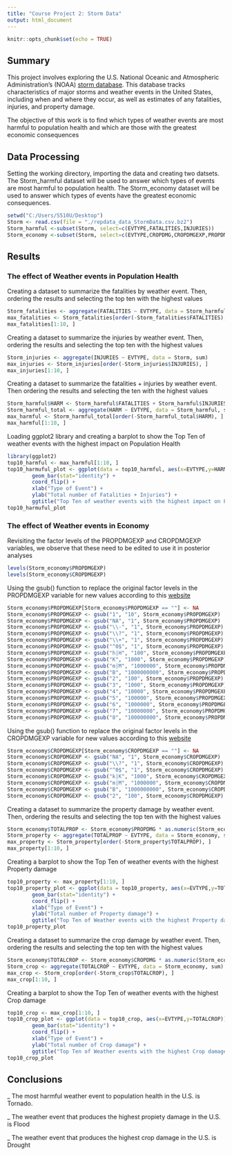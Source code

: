 ---
title: "Course Project 2: Storm Data"
output: html_document
---

```{r setup, include=FALSE}
knitr::opts_chunk$set(echo = TRUE)
```

## Summary

This project involves exploring the U.S. National Oceanic and Atmospheric Administration's (NOAA) [storm database](https://d396qusza40orc.cloudfront.net/repdata%2Fdata%2FStormData.csv.bz2). This database tracks characteristics of major storms and weather events in the United States, including when and where they occur, as well as estimates of any fatalities, injuries, and property damage.

The objective of this work is to find which types of weather events are most harmful to population health and which are those with the greatest economic consequences

## Data Processing

Setting the working directory, importing the data and creating two datsets. The Storm_harmful dataset will be used to answer which types of events are most harmful to population health. The Storm_economy dataset will be used to answer which types of events have the greatest economic consequences. 

```{r cars}
setwd("C:/Users/S510U/Desktop")
Storm <- read.csv(file = "./repdata_data_StormData.csv.bz2")
Storm_harmful <-subset(Storm, select=c(EVTYPE,FATALITIES,INJURIES))
Storm_economy <-subset(Storm, select=c(EVTYPE,CROPDMG,CROPDMGEXP,PROPDMG,PROPDMGEXP))
```

## Results

### The effect of Weather events in Population Health

Creating a dataset to summarize the fatalities by weather event. Then, ordering the results and selecting the top ten with the highest values

```{r}
Storm_fatalities <- aggregate(FATALITIES ~ EVTYPE, data = Storm_harmful, sum)
max_fatalities <- Storm_fatalities[order(-Storm_fatalities$FATALITIES), ]
max_fatalities[1:10, ]
```

Creating a dataset to summarize the injuries by weather event. Then, ordering the results and selecting the top ten with the highest values

```{r}
Storm_injuries <- aggregate(INJURIES ~ EVTYPE, data = Storm, sum)
max_injuries <- Storm_injuries[order(-Storm_injuries$INJURIES), ] 
max_injuries[1:10, ]
```

Creating a dataset to summarize the fatalities + injuries by weather event. Then ordering the results and selecting the ten with the highest values

```{r}
Storm_harmful$HARM <- Storm_harmful$FATALITIES + Storm_harmful$INJURIES
Storm_harmful_total <- aggregate(HARM ~ EVTYPE, data = Storm_harmful, sum)
max_harmful <- Storm_harmful_total[order(-Storm_harmful_total$HARM), ]
max_harmful[1:10, ]
```

Loading ggplot2 library and creating a barplot to show the Top Ten of weather events with the highest impact on Population Health

```{r}
library(ggplot2)
top10_harmful <- max_harmful[1:10, ]
top10_harmuful_plot <- ggplot(data = top10_harmful, aes(x=EVTYPE,y=HARM)) +
        geom_bar(stat="identity") +
        coord_flip() +
        xlab("Type of Event") +
        ylab("Total number of Fatalities + Injuries") +
        ggtitle("Top Ten of weather events with the highest impact on Population Health")
top10_harmuful_plot
```

### The effect of Weather events in Economy

Revisiting the factor levels of the PROPDMGEXP and CROPDMGEXP variables, we observe that these need to be edited to use it in posterior analyses

```{r}
levels(Storm_economy$PROPDMGEXP)
levels(Storm_economy$CROPDMGEXP)
```

Using the gsub() function to replace the original factor levels in the PROPDMGEXP variable for new values according to this [website](https://github.com/flyingdisc/RepData_PeerAssessment2/blob/master/how-to-handle-PROPDMGEXP.md) 
 
```{r}
Storm_economy$PROPDMGEXP[Storm_economy$PROPDMGEXP == ""] <- NA
Storm_economy$PROPDMGEXP <- gsub("1", "10", Storm_economy$PROPDMGEXP)
Storm_economy$PROPDMGEXP <- gsub("NA", "1", Storm_economy$PROPDMGEXP)
Storm_economy$PROPDMGEXP <- gsub("\\-", "1", Storm_economy$PROPDMGEXP)
Storm_economy$PROPDMGEXP <- gsub("\\?", "1", Storm_economy$PROPDMGEXP)
Storm_economy$PROPDMGEXP <- gsub("\\+", "1", Storm_economy$PROPDMGEXP)
Storm_economy$PROPDMGEXP <- gsub("^0$", "1", Storm_economy$PROPDMGEXP)
Storm_economy$PROPDMGEXP <- gsub("h|H", "100", Storm_economy$PROPDMGEXP)
Storm_economy$PROPDMGEXP <- gsub("K", "1000", Storm_economy$PROPDMGEXP)
Storm_economy$PROPDMGEXP <- gsub("m|M", "1000000", Storm_economy$PROPDMGEXP)
Storm_economy$PROPDMGEXP <- gsub("B", "1000000000", Storm_economy$PROPDMGEXP)
Storm_economy$PROPDMGEXP <- gsub("2", "100", Storm_economy$PROPDMGEXP)
Storm_economy$PROPDMGEXP <- gsub("3", "1000", Storm_economy$PROPDMGEXP)
Storm_economy$PROPDMGEXP <- gsub("4", "10000", Storm_economy$PROPDMGEXP)
Storm_economy$PROPDMGEXP <- gsub("5", "100000", Storm_economy$PROPDMGEXP)
Storm_economy$PROPDMGEXP <- gsub("6", "1000000", Storm_economy$PROPDMGEXP)
Storm_economy$PROPDMGEXP <- gsub("7", "10000000", Storm_economy$PROPDMGEXP)
Storm_economy$PROPDMGEXP <- gsub("8", "100000000", Storm_economy$PROPDMGEXP)
```

Using the gsub() function to replace the original factor levels in the CROPDMGEXP variable for new values according to this [website](https://github.com/flyingdisc/RepData_PeerAssessment2/blob/master/how-to-handle-PROPDMGEXP.md) 

```{r}
Storm_economy$CROPDMGEXP[Storm_economy$CROPDMGEXP == ""] <- NA
Storm_economy$CROPDMGEXP <- gsub("NA", "1", Storm_economy$CROPDMGEXP)
Storm_economy$CROPDMGEXP <- gsub("\\?", "1", Storm_economy$CROPDMGEXP)
Storm_economy$CROPDMGEXP <- gsub("^0$", "1", Storm_economy$CROPDMGEXP)
Storm_economy$CROPDMGEXP <- gsub("k|K", "1000", Storm_economy$CROPDMGEXP)
Storm_economy$CROPDMGEXP <- gsub("m|M", "1000000", Storm_economy$CROPDMGEXP)
Storm_economy$CROPDMGEXP <- gsub("B", "1000000000", Storm_economy$CROPDMGEXP)
Storm_economy$CROPDMGEXP <- gsub("2", "100", Storm_economy$CROPDMGEXP)
```

Creating a dataset to summarize the property damage by weather event. Then, ordering the results and selecting the top ten with the highest values

```{r}
Storm_economy$TOTALPROP <- Storm_economy$PROPDMG * as.numeric(Storm_economy$PROPDMGEXP)
Storm_property <- aggregate(TOTALPROP ~ EVTYPE, data = Storm_economy, sum)
max_property <- Storm_property[order(-Storm_property$TOTALPROP), ]
max_property[1:10, ]
```

Creating a barplot to show the Top Ten of weather events with the highest Property damage

```{r}
top10_property <- max_property[1:10, ]
top10_property_plot <- ggplot(data = top10_property, aes(x=EVTYPE,y=TOTALPROP)) +
        geom_bar(stat="identity") +
        coord_flip() +
        xlab("Type of Event") +
        ylab("Total number of Property damage") +
        ggtitle("Top Ten of Weather events with the highest Property damage")
top10_property_plot
```

Creating a dataset to summarize the crop damage by weather event. Then, ordering the results and selecting the top ten with the highest values

```{r}
Storm_economy$TOTALCROP <- Storm_economy$CROPDMG * as.numeric(Storm_economy$CROPDMGEXP)
Storm_crop <- aggregate(TOTALCROP ~ EVTYPE, data = Storm_economy, sum)
max_crop <- Storm_crop[order(-Storm_crop$TOTALCROP), ]
max_crop[1:10, ]
```

Creating a barplot to show the Top Ten of weather events with the highest Crop damage

```{r}
top10_crop <- max_crop[1:10, ]
top10_crop_plot <- ggplot(data = top10_crop, aes(x=EVTYPE,y=TOTALCROP)) +
        geom_bar(stat="identity") +
        coord_flip() +
        xlab("Type of Event") +
        ylab("Total number of Crop damage") +
        ggtitle("Top Ten of Weather events with the highest Crop damage")
top10_crop_plot
```

## Conclusions

_ The most harmful weather event to population health in the U.S. is Tornado.

_ The weather event that produces the highest propiety damage in the U.S. is Flood

_ The weather event that produces the highest crop damage in the U.S. is Drought

